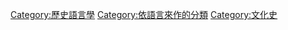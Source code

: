 [[Category:歷史語言學|Category:歷史語言學]]
[[Category:依語言來作的分類|Category:依語言來作的分類]]
[[Category:文化史|Category:文化史]]